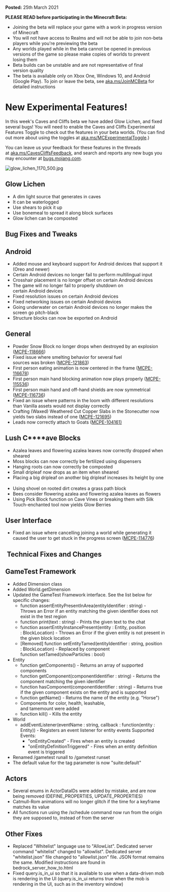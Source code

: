 **Posted:** 25th March 2021

**PLEASE READ before participating in the Minecraft Beta:** 

-   Joining the beta will replace your game with a work in progress version of Minecraft 
-   You will not have access to Realms and will not be able to join non-beta players while you're previewing the beta
-   Any worlds played while in the beta cannot be opened in previous versions of the game so please make copies of worlds to prevent losing them 
-   Beta builds can be unstable and are not representative of final version quality 
-   The beta is available only on Xbox One, Windows 10, and Android (Google Play). To join or leave the beta, see [aka.ms/JoinMCBeta](https://aka.ms/JoinMCBeta) for detailed instructions

# **New Experimental Features!** 

In this week's Caves and Cliffs beta we have added Glow Lichen, and fixed several bugs! You will need to enable the Caves and Cliffs Experimental Features Toggle to check out the features in your beta worlds. (You can find out more about using the toggles at [aka.ms/MCExperimentalToggle](https://aka.ms/MCExperimentalToggle).)  

You can leave us your feedback for these features in the threads at [aka.ms/CavesCliffsFeedback](https://aka.ms/CavesCliffsFeedback), and search and reports any new bugs you may encounter at [bugs.mojang.com](https://bugs.mojang.com/).

![glow_lichen_1170_500.jpg](https://feedback.minecraft.net/hc/article_attachments/360090673492/glow_lichen_1170_500.jpg)

## **Glow Lichen** 

-   A dim light source that generates in caves 
-   It can be waterlogged 
-   Use shears to pick it up 
-   Use bonemeal to spread it along block surfaces 
-   Glow lichen can be composted 

## **Bug Fixes and Tweaks**

## **Android** 

-   Added mouse and keyboard support for Android devices that support it (Oreo and newer) 
-   Certain Android devices no longer fail to perform multilingual input  
-   Crosshair placement is no longer offset on certain Android devices  
-   The game will no longer fail to properly shutdown on certain Android devices  
-   Fixed resolution issues on certain Android devices  
-   Fixed networking issues on certain Android devices  
-   Going underwater on certain Android devices no longer makes the screen go pitch-black  
-   Structure blocks can now be exported on Android  

## **General** 

-   Powder Snow Block no longer drops when destroyed by an explosion ([MCPE-118666](https://bugs.mojang.com/browse/MCPE-118666))  
-   Fixed issue where smelting behavior for several fuel sources was broken ([MCPE-121863](https://bugs.mojang.com/browse/MCPE-121863))  
-   First person eating animation is now centered in the frame ([MCPE-116678](https://bugs.mojang.com/browse/MCPE-116678))  
-   First person main hand blocking animation now plays properly ([MCPE-115536](https://bugs.mojang.com/browse/MCPE-115536))  
-   First person main hand and off-hand shields are now symmetrical ([MCPE-116736](https://bugs.mojang.com/browse/MCPE-116736))  
-   Fixed an issue where patterns in the loom with different resolutions than Vanilla assets would not display correctly  
-   Crafting (Waxed) Weathered Cut Copper Slabs in the Stonecutter now yields two slabs instead of one ([MCPE-121695](https://bugs.mojang.com/browse/MCPE-121695))  
-   Leads now correctly attach to Goats ([MCPE-104161)](https://bugs.mojang.com/browse/MCPE-104161)

## **Lush** **C****ave** **Blocks** 

-   Azalea leaves and flowering azalea leaves now correctly dropped when sheared  
-   Moss blocks can now correctly be fertilized using dispensers  
-   Hanging roots can now correctly be composted  
-   Small dripleaf now drops as an item when sheared  
-   Placing a big dripleaf on another big dripleaf increases its height by one  
-   Using shovel on rooted dirt creates a grass path block  
-   Bees consider flowering azalea and flowering azalea leaves as flowers  
-   Using Pick Block function on Cave Vines or breaking them with Silk Touch-enchanted tool now yields Glow Berries  

## **User Interface** 

-   Fixed an issue where cancelling joining a world while generating it caused the user to get stuck in the progress screen ([MCPE-114776](https://bugs.mojang.com/browse/MCPE-114776))  

##  **Technical Fixes and Changes** 

## **GameTest** **Framework** 

-   Added Dimension class 
-   Added World.getDimension 
-   Updated the GameTest Framework interface. See the list below for specific changes: 
    -   function assertEntityPresentInArea(entityIdentifier : string) - Throws an Error if an entity matching the given identifier does not exist in the test region 
    -   function print(text : string) - Prints the given text to the chat 
    -   function assertEntityInstancePresent(entity : Entity, position : BlockLocation) - Throws an Error if the given entity is not present in the given block location 
    -   \[Removed\] function setEntityTamed(entityIdentifier : string, position : BlockLocation) - Replaced by component function setTamed(showParticles : bool) 
-   Entity 
    -   function getComponents() - Returns an array of supported components 
    -   function getComponent(componentIdentifier : string) - Returns the component matching the given identifier 
    -   function hasComponent(componentIdentifier : string) - Returns true if the given component exists on the entity and is supported 
    -   function getName() - Returns the name of the entity (e.g. "Horse") 
    -   Components for color, health, leashable, and tamemount were added 
    -   function kill() - Kills the entity 
-   World 
    -   addEventListener(eventName : string, callback : function(entity : Entity)) - Registers an event listener for entity events Supported Events: 
        -   "onEntityCreated" - Fires when an entity is created 
        -   "onEntityDefinitionTriggered" - Fires when an entity definition event is triggered 
-   Renamed /gametest runall to /gametest runset 
-   The default value for the tag parameter is now "suite:default"  

## **Actors** 

-   Several enums in ActorDataIDs were added by mistake, and are now being removed (DEFINE\_PROPERTIES, UPDATE\_PROPERTIES) 
-   Catmull-Rom animations will no longer glitch if the time for a keyframe matches its value  
-   All functions run using the /schedule command now run from the origin they are supposed to, instead of from the server  

## **Other Fixes** 

-   Replaced "Whitelist" language use to "AllowList". Dedicated server command "whitelist" changed to "allowlist". Dedicated server "whitelist.json" file changed to "allowlist.json" file. JSON format remains the same. Modified instructions are found in bedrock\_server\_how\_to.html  
-   Fixed query.is\_in\_ui so that it is available to use when a data-driven mob is rendering in the UI (query.is\_in\_ui returns true when the mob is rendering in the UI, such as in the inventory window)